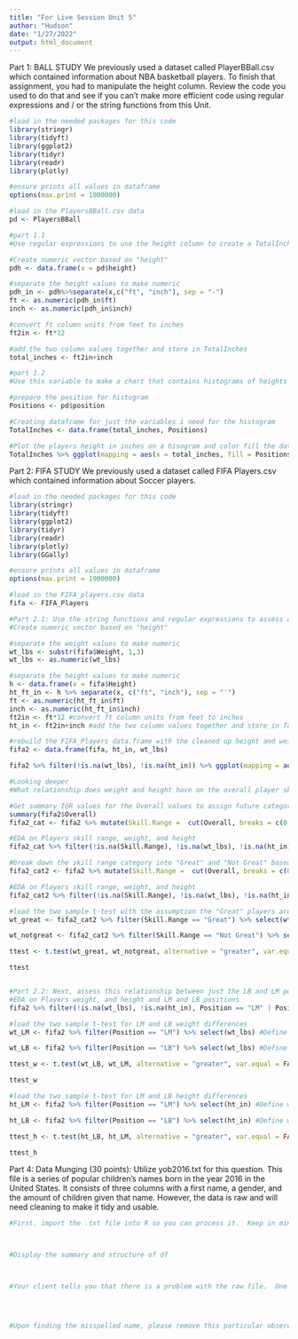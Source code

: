 ---
title: "For Live Session Unit 5"
author: "Hudson"
date: "1/27/2022"
output: html_document
---

Part 1: BALL STUDY
We previously used a dataset called PlayerBBall.csv which contained information about NBA basketball players.  To finish that assignment, you had to manipulate the height column.  Review the code you used to do that and see if you can’t make more efficient code using regular expressions and / or the string functions from this Unit. 
```{r}
#load in the needed packages for this code
library(stringr)
library(tidyft)
library(ggplot2)
library(tidyr)
library(readr)
library(plotly)

#ensure prints all values in dataframe
options(max.print = 1000000)

#load in the PlayersBBall.csv data
pd <- PlayersBBall

#part 1.1
#Use regular expressions to use the height column to create a TotalInches column that has the total height in inches and is recorded as a numeric variable. 

#Create numeric vector based on "height" 
pdh <- data.frame(x = pd$height)

#separate the height values to make numeric 
pdh_in <- pdh%>%separate(x,c("ft", "inch"), sep = "-")
ft <- as.numeric(pdh_in$ft)
inch <- as.numeric(pdh_in$inch)

#convert ft column units from feet to inches 
ft2in <- ft*12

#add the two column values together and store in TotalInches
total_inches <- ft2in+inch

#part 1.2
#Use this variable to make a chart that contains histograms of heights for every position (color coded).  

#prepare the position for histogram
Positions <- pd$position 

#Creating dataframe for just the variables i need for the histogram
TotalInches <- data.frame(total_inches, Positions)

#Plot the players height in inches on a hisogram and color fill the data for positions
TotalInches %>% ggplot(mapping = aes(x = total_inches, fill = Positions))+ geom_histogram()+xlab("Height [in]")+ylab("Player Count")+ggtitle("Histogram: Player Height")

```

Part 2: FIFA STUDY
We previously used a dataset called FIFA Players.csv which contained information about Soccer players.  
```{r}
#load in the needed packages for this code
library(stringr)
library(tidyft)
library(ggplot2)
library(tidyr)
library(readr)
library(plotly)
library(GGally)

#ensure prints all values in dataframe
options(max.print = 1000000)

#load in the FIFA_players.csv data
fifa <- FIFA_Players

#Part 2.1: Use the string functions and regular expressions to assess a relationship between height and weight among soccer players.  To do this you will need to manipulate the height and weight columns into columns that have numeric values of the height and weight.  
#Create numeric vector based on "height" 

#separate the weight values to make numeric
wt_lbs <- substr(fifa$Weight, 1,3)
wt_lbs <- as.numeric(wt_lbs)

#separate the height values to make numeric 
h <- data.frame(x = fifa$Height)
ht_ft_in <- h %>% separate(x, c("ft", "inch"), sep = "'")
ft <- as.numeric(ht_ft_in$ft)
inch <- as.numeric(ht_ft_in$inch)
ft2in <- ft*12 #convert ft column units from feet to inches 
ht_in <- ft2in+inch #add the two column values together and store in TotalInches

#rebuild the FIFA_Players data.frame with the cleaned up height and weight data
fifa2 <- data.frame(fifa, ht_in, wt_lbs)

fifa2 %>% filter(!is.na(wt_lbs), !is.na(ht_in)) %>% ggplot(mapping = aes(x = ht_in, y = wt_lbs))+geom_point()+geom_smooth()+ggtitle("Relationship Between Weight & Height")+xlab("Height")+ylab("Weight")

#Looking deeper
#What relationship does weight and height have on the overall player skill rating?

#Get summary IQR values for the Overall values to assign future categories
summary(fifa2$Overall)
fifa2_cat <- fifa2 %>% mutate(Skill.Range =  cut(Overall, breaks = c(0, 62, 66, 71, 100),labels = c("Bad", "Okay", "Good", "Great")), .after = Overall) # Breaks are based on the IQR values

#EDA on Players skill range, weight, and height
fifa2_cat %>% filter(!is.na(Skill.Range), !is.na(wt_lbs), !is.na(ht_in)) %>% select(ht_in, wt_lbs, Skill.Range) %>% ggpairs(mapping = aes(fill = Skill.Range))

#break down the skill range category into "Great" and "Not Great" based on IQR data
fifa2_cat2 <- fifa2 %>% mutate(Skill.Range =  cut(Overall, breaks = c(0, 71, 100),labels = c("Not Great", "Great")), .after = Overall) # Breaks are based on the IQR values

#EDA on Players skill range, weight, and height
fifa2_cat2 %>% filter(!is.na(Skill.Range), !is.na(wt_lbs), !is.na(ht_in)) %>% select(ht_in, wt_lbs,Skill.Range) %>% ggpairs(mapping = aes(fill = Skill.Range)) 

#load the two sample t-test with the assumption the "Great" players are significantly taller than "Not Great" players
wt_great <- fifa2_cat2 %>% filter(Skill.Range == "Great") %>% select(wt_lbs) #Define Height variable for great players

wt_notgreat <- fifa2_cat2 %>% filter(Skill.Range == "Not Great") %>% select(wt_lbs) #Define Height variable for not great players

ttest <- t.test(wt_great, wt_notgreat, alternative = "greater", var.equal = FALSE) #test the hypothesis that "Great" players are taller than "Not Great" players. 

ttest


#Part 2.2: Next, assess this relationship between just the LB and LM positions.  (1 slide should do it.)
#EDA on Players weight, and height and LM and LB positions
fifa2 %>% filter(!is.na(wt_lbs), !is.na(ht_in), Position == "LM" | Position == "LB") %>% select(ht_in, wt_lbs, Position) %>% ggpairs(mapping = aes(fill = Position))

#load the two sample t-test for LM and LB weight differences
wt_LM <- fifa2 %>% filter(Position == "LM") %>% select(wt_lbs) #Define weight variable for LM positions

wt_LB <- fifa2 %>% filter(Position == "LB") %>% select(wt_lbs) #Define weight variable for LB positions

ttest_w <- t.test(wt_LB, wt_LM, alternative = "greater", var.equal = FALSE) #test the hypothesis that "Great" players are taller than "Not Great" players. 

ttest_w

#load the two sample t-test for LM and LB height differences
ht_LM <- fifa2 %>% filter(Position == "LM") %>% select(ht_in) #Define weight variable for LM positions

ht_LB <- fifa2 %>% filter(Position == "LB") %>% select(ht_in) #Define weight variable for LB positions

ttest_h <- t.test(ht_LB, ht_LM, alternative = "greater", var.equal = FALSE) #test the hypothesis that "Great" players are taller than "Not Great" players. 

ttest_h

```

Part 4:
Data Munging (30 points): Utilize yob2016.txt for this question. This file is a series of popular children’s names born in the year 2016 in the United States.  It consists of three columns with a first name, a gender, and the amount of children given that name.  However, the data is raw and will need cleaning to make it tidy and usable.

```{r}
#First, import the .txt file into R so you can process it.  Keep in mind this is not a CSV file.  You might have to open the file to see what you’re dealing with.  Assign the resulting data frame to an object, df, that consists of three columns with human-readable column names for each.



#Display the summary and structure of df



#Your client tells you that there is a problem with the raw file.  One name was entered twice and misspelled.  The client cannot remember which name it is; there are thousands he saw! But he did mention he accidentally put three y’s at the end of the name.  Write an R command to figure out which name it is and display it.




#Upon finding the misspelled name, please remove this particular observation, as the client says it’s redundant.  Save the remaining dataset as an object: y2016 




```



